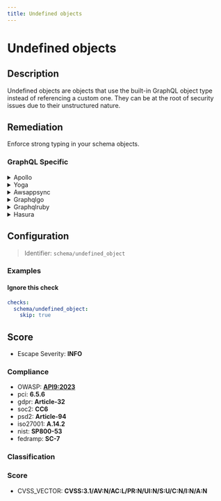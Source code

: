 ```yaml
---
title: Undefined objects
---
```


# Undefined objects

## Description

Undefined objects are objects that use the built-in GraphQL object type instead of referencing a custom one.
They can be at the root of security issues due to their unstructured nature.


## Remediation

Enforce strong typing in your schema objects.



### GraphQL Specific

<details>
    <summary>Apollo</summary>

Ensure that all objects and variables are properly defined within the scope of their use in the Apollo framework engine. This includes initializing variables before use, and avoiding the use of any variables that have not been explicitly declared. Check for typos in variable names and confirm that all modules or components are correctly imported or required where needed. Additionally, consider implementing TypeScript for stronger type-checking and object definition validation during the development process.

</details>

<details>
    <summary>Yoga</summary>

To address issues with undefined objects in the Yoga framework engine, ensure that all objects and their properties are properly initialized before use. Check for any typos or incorrect references that may lead to undefined objects. Additionally, implement null checks or optional chaining (object?.property) to safely access object properties that might not exist.

</details>

<details>
    <summary>Awsappsync</summary>

To address issues with undefined objects in AWS AppSync, ensure that your schema definitions are correct and that the resolvers are properly configured to handle the data types and fields defined in your schema. Additionally, implement null checks and error handling in your resolver logic to gracefully handle cases where objects might be undefined.

</details>

<details>
    <summary>Graphqlgo</summary>

In the GraphQL Go framework, when dealing with undefined objects, ensure that your schema definitions are correctly set up and all object types are properly defined. Use the provided schema validation tools to check for any inconsistencies or missing types. Additionally, implement null checks and error handling in your resolver functions to gracefully handle cases where objects might not be defined. This will prevent runtime errors and improve the stability of your GraphQL service.

</details>

<details>
    <summary>Graphqlruby</summary>

In the GraphQL Ruby framework, to avoid issues with undefined objects, ensure that your type definitions are correct and complete. Use the provided type-checking mechanisms to validate objects and fields. Implement null checks and default values where appropriate. Additionally, consider using the 'graphql-guard' gem for authorization and policy enforcement to prevent exposure of undefined or unauthorized objects.

</details>

<details>
    <summary>Hasura</summary>

To address issues with undefined objects in the Hasura framework, ensure that all referenced tables, columns, and relationships exist and are correctly defined in your schema. Double-check your migrations and metadata to confirm that the definitions match the expected structure. If you're using remote schemas, verify that the remote service is accessible and the schema is properly integrated. Additionally, use Hasura's console to inspect and manage your database schema and relationships effectively.

</details>

## Configuration

> Identifier: `schema/undefined_object`



### Examples



#### Ignore this check

```yaml
checks:
  schema/undefined_object:
    skip: true
```




## Score

- Escape Severity: **<span className="info-severityom">INFO</span>**

### Compliance

- OWASP: **[API9:2023](https://github.com/OWASP/API-Security/blob/master/editions/2023/en/0xa9-improper-inventory-management.md)**
- pci: **6.5.6**
- gdpr: **Article-32**
- soc2: **CC6**
- psd2: **Article-94**
- iso27001: **A.14.2**
- nist: **SP800-53**
- fedramp: **SC-7**

### Classification






### Score

- CVSS_VECTOR: **CVSS:3.1/AV:N/AC:L/PR:N/UI:N/S:U/C:N/I:N/A:N**


